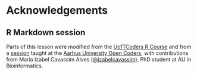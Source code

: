 # Acknowledgements

## R Markdown session

Parts of this lesson were modified from the [UofTCoders R
Course](https://uoftcoders.github.io/rcourse/lec16-rmarkdown.html#exercise) and
from a [session](https://au-oc.github.io/content/intro-rmarkdown.html) taught at
the [Aarhus University Open Coders](https://au-oc.github.io/main/), with
contributions from Maria Izabel Cavassim Alves
([\@izabelcavassim](https://github.com/izabelcavassim)), PhD student at AU in
Bioinformatics.

